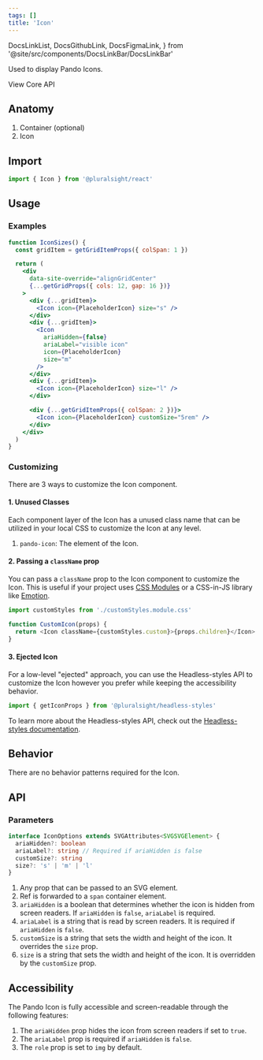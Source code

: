 ```yaml
---
tags: []
title: 'Icon'
---
```


  DocsLinkList,
  DocsGithubLink,
  DocsFigmaLink,
} from '@site/src/components/DocsLinkBar/DocsLinkBar'

<p className="size-xxl">Used to display Pando Icons.</p>

<DocsLinkList>
  <DocsGithubLink href="https://github.com/pluralsight/pando/tree/main/packages/react/src/components/Icon.tsx" />
  <DocsGithubLink href="https://github.com/pluralsight/pando/tree/main/packages/headless-styles/src/components/Icon/iconCSS.ts">
    View Core API
  </DocsGithubLink>
  <DocsFigmaLink href="https://www.figma.com/file/ZmH4XsZS5WnKeo28ylM5x1/Pando-UI-kit-(Web)?node-id=1214%3A50560&t=YLA3FBYLefNvfeuf-0" />
</DocsLinkList>

## Anatomy

1. Container (optional)
2. Icon

## Import

```javascript
import { Icon } from '@pluralsight/react'
```

## Usage

### Examples

```jsx live
function IconSizes() {
  const gridItem = getGridItemProps({ colSpan: 1 })

  return (
    <div
      data-site-override="alignGridCenter"
      {...getGridProps({ cols: 12, gap: 16 })}
    >
      <div {...gridItem}>
        <Icon icon={PlaceholderIcon} size="s" />
      </div>
      <div {...gridItem}>
        <Icon
          ariaHidden={false}
          ariaLabel="visible icon"
          icon={PlaceholderIcon}
          size="m"
        />
      </div>
      <div {...gridItem}>
        <Icon icon={PlaceholderIcon} size="l" />
      </div>

      <div {...getGridItemProps({ colSpan: 2 })}>
        <Icon icon={PlaceholderIcon} customSize="5rem" />
      </div>
    </div>
  )
}
```

### Customizing

There are 3 ways to customize the Icon component.

#### 1. Unused Classes

Each component layer of the Icon has a unused class name that can be utilized in your local CSS to customize the Icon at any level.

1. `pando-icon`: The element of the Icon.

#### 2. Passing a `className` prop

You can pass a `className` prop to the Icon component to customize the Icon. This is useful if your project uses [CSS Modules](https://github.com/css-modules/css-modules) or a CSS-in-JS library like [Emotion](https://emotion.sh/docs/introduction).

```javascript title="Example of using CSS Modules to customize the Icon." showLineNumbers
import customStyles from './customStyles.module.css'

function CustomIcon(props) {
  return <Icon className={customStyles.custom}>{props.children}</Icon>
}
```

#### 3. Ejected Icon

For a low-level "ejected" approach, you can use the Headless-styles API to customize the Icon however you prefer while keeping the accessibility behavior.

```javascript showLineNumbers
import { getIconProps } from '@pluralsight/headless-styles'
```

To learn more about the Headless-styles API, check out the [Headless-styles documentation](https://github.com/pluralsight/pando/blob/main/packages/headless-styles/src/components/Icon/iconCSS.ts).

## Behavior

There are no behavior patterns required for the Icon.

## API

### Parameters

```typescript
interface IconOptions extends SVGAttributes<SVGSVGElement> {
  ariaHidden?: boolean
  ariaLabel?: string // Required if ariaHidden is false
  customSize?: string
  size?: 's' | 'm' | 'l'
}
```

1. Any prop that can be passed to an SVG element.
2. Ref is forwarded to a `span` container element.
3. `ariaHidden` is a boolean that determines whether the icon is hidden from screen readers. If `ariaHidden` is `false`, `ariaLabel` is required.
4. `ariaLabel` is a string that is read by screen readers. It is required if `ariaHidden` is `false`.
5. `customSize` is a string that sets the width and height of the icon. It overrides the `size` prop.
6. `size` is a string that sets the width and height of the icon. It is overridden by the `customSize` prop.

## Accessibility

The Pando Icon is fully accessible and screen-readable through the following features:

1. The `ariaHidden` prop hides the icon from screen readers if set to `true`.
2. The `ariaLabel` prop is required if `ariaHidden` is `false`.
3. The `role` prop is set to `img` by default.
